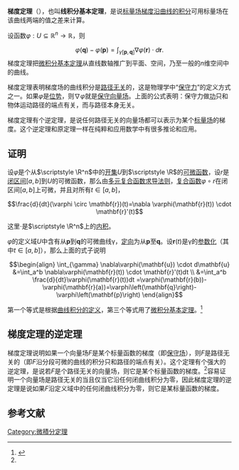 {{微积分学}}

'''梯度定理'''（{{lang-en|gradient theorem}}），也叫'''线积分基本定理'''，是说[[标量场|标量场]][[梯度|梯度]][[曲线积分|沿曲线的积分]]可用标量场在该曲线两端的值之差来计算。

设函数<math> \varphi : U \subseteq \mathbb{R}^n \to \mathbb{R}</math>，则

:<math> \varphi\left(\mathbf{q}\right)-\varphi\left(\mathbf{p}\right) = \int_{\gamma[\mathbf{p},\,\mathbf{q}]} \nabla\varphi(\mathbf{r})\cdot d\mathbf{r}. </math>
梯度定理把[[微积分基本定理|微积分基本定理]]从直线数轴推广到平面、空间，乃至一般的<math>n</math>维空间中的曲线。

梯度定理表明梯度场的曲线积分是[[保守向量场#路径无关|路径无关]]的，这是物理学中“[[保守力|保守力]]”的定义方式之一。如果<math> \varphi </math>是[[位势|位势]]，则<math> \nabla\varphi </math>就是[[保守向量场|保守向量场]]。上面的公式表明：保守力做[[功|功]]只和物体运动路径的端点有关，而与路径本身无关。

梯度定理有个逆定理，是说任何路径无关的向量场都可以表示为某个[[标量场|标量场]]的梯度。这个逆定理和原定理一样在纯粹和应用数学中有很多推论和应用。

==证明==
设<math> \varphi </math>是个从<math>\scriptstyle \R^n</math>中的[[开集|开集]]<math>U</math>到<math>\scriptstyle \R</math>的[[可微函数|可微函数]]，设<math>r</math>是[[闭区间|闭区间]]<math>[a,b]</math>到<math>U</math>的可微函数，那么由[[链式法则#多元复合函数求导法则|多元复合函数求导法则]]，[[函数复合|复合函数]]<math> \varphi \circ r </math>在闭区间<math>[a,b]</math>上可微，并且对所有<math> t\in [a,b] </math>，

:<math>\frac{d}{dt}(\varphi \circ \mathbf{r})(t)=\nabla \varphi(\mathbf{r}(t)) \cdot \mathbf{r}'(t)</math>

这里<math>\cdot</math>是<math>\scriptstyle \R^n</math>上的[[内积|内积]]。

<math> \varphi </math>的定义域<math>U</math>中含有从'''p'''到'''q'''的可微曲线γ，[[定向_(向量空間)|定向]]为从'''p'''至'''q'''。设<math>{\mathbf r}(t)</math>是γ的[[参数化|参数化]]（其中<math> t\in [a,b] </math>），那么上面的式子说明

:<math>\begin{align}
\int_{\gamma} \nabla\varphi(\mathbf{u})  \cdot  d\mathbf{u} &=\int_a^b \nabla\varphi(\mathbf{r}(t))  \cdot  \mathbf{r}'(t)dt \\
&=\int_a^b \frac{d}{dt}\varphi(\mathbf{r}(t))dt =\varphi(\mathbf{r}(b))-\varphi(\mathbf{r}(a))=\varphi\left(\mathbf{q}\right)-\varphi\left(\mathbf{p}\right)
\end{align} </math>

第一个等式是根据[[曲线积分#向量场的曲线积分|曲线积分的定义]]，第三个等式用了[[微积分基本定理|微积分基本定理]]。<ref name=ref1>{{cite book|author=Williamson, Richard and Trotter, Hale|year=2004|title=Multivariable Mathematics|publisher=Pearson Education, Inc.}}</ref>{{rp|374}}

==梯度定理的逆定理==
梯度定理说明如果一个向量场<math>F</math>是某个标量函数的梯度（即[[保守场|保守场]]），则<math>F</math>是路径无关的（即<math>F</math>沿分段可微的曲线的积分只和路径的端点有关）。这个定理有个强大的逆定理，是说若<math>F</math>是个路径无关的向量场，则它是某个标量函数的梯度。<ref name=ref1/>{{rp|410}}容易证明一个向量场是路径无关的当且仅当它沿任何闭曲线积分为零，因此梯度定理的逆定理是说如果<math>F</math>沿定义域中的任何闭曲线积分为零，则它是某标量函数的梯度。

==参考文献==
{{reflist}}

[[Category:微積分定理|Category:微積分定理]]